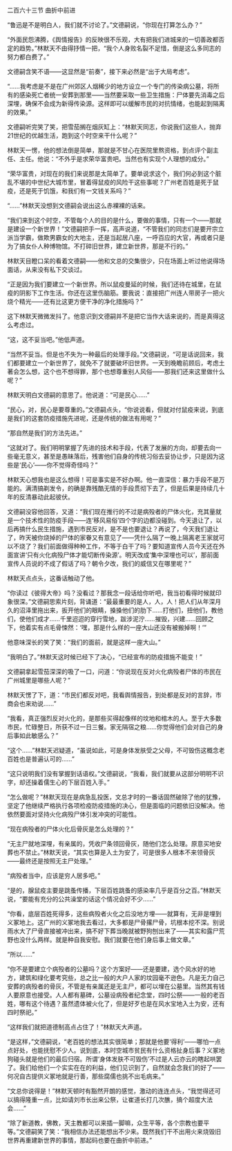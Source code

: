 

二百六十三节 曲折中前进

“鲁迅是不是明白人，我们就不讨论了。”文德嗣说，“你现在打算怎么办？”

“外面民怨沸腾，《舆情报告》的反映很不乐观，大有把我们进城来的一切善政都否定的趋势。”林默天不由得抒情一把，“我个人身败名裂不足惜，倒是这么多同志的努力都白费了。”

文德嗣含笑不语――这显然是“前奏”，接下来必然是“出于大局考虑”。

“……我考虑是不是在广州郊区人烟稀少的地方设立一个专门的传染病公墓，将所有的感染死亡者统一安葬到那里――当然要采取一些卫生措施：尸体要先消毒之后深埋，确保不会成为新得传染源。这样即可以缓解市民的对抗情绪，也能起到隔离的效果。”

文德嗣听完笑了笑，把雪茄搁在烟灰缸上：“林默天同志，你说我们这些人，抛弃21世纪的优越生活，跑到这个时空来干什么呢？”

林默天一愣，他的想法倒是简单，那就是不甘心在医院里熬资格，到点评个副主任、主任。他说：“不外乎是求荣华富贵吧。当然也有实现个人理想的成分。”

“荣华富贵，对现在的我们来说那是太简单了。要单说求这个，我们何必到这个脏乱不堪的中世纪大城市里，冒着得鼠疫的风险干这些事呢？广州老百姓是死于鼠疫，还是死于饥饿，和我们有一文钱关系吗？”

“……”林默天没想到文德嗣会说出这么赤裸裸的话来。

“我们来到这个时空，不管每个人的目的是什么，要做的事情，只有一个――那就是建设一个新世界！”文德嗣把手一挥，高声说道，“不管我们的同志们是要开宗立派当学霸，做欺男霸女的大地主，还是当起居八座，一呼百应的大官，再或者只是为了搞女仆人种博物馆。不打碎旧世界，建立新世界，那是不行的。”

林默天目瞪口呆的看着文德嗣――他和文总的交集很少，只在场面上听过他说得场面话，从来没有私下交谈过。

“正是因为我们要建立一个新世界。所以鼠疫曼延的时候，我们还待在城里，在鼠疫的阴影下工作生活。你还在这里伤脑筋。要我说：直接把广州连人带房子一把火烧个精光――还有比这更方便干净的净化措施吗？”

这下林默天微微发抖了。他意识到文德嗣并不是把它当作大话来说的，而是真得这么考虑过。

“这，这不妥当吧。”他低声道。

“当然不妥当。但是也不失为一种最后的处理手段。”文德嗣说，“可是话说回来，我们都要建立一个新世界了，就免不了就要破坏旧世界。一天到晚瞻前顾后，考虑土著会怎么想，这个也不想得罪，那个也想尊重别人风俗――那我们还来这里做什么呢？”

林默天明白文德嗣的意思了。他说道：“可是民心……”

“民心，对，民心是要尊重的。”文德嗣点头，“你说说看，但就对付鼠疫来说，到底是我们的这套防疫措施先进呢，还是传统的做法有用呢？”

“那自然是我们的方法先进。”

“这就对了。我们明明掌握了先进的技术和手段，代表了发展的方向，却要去向一些毫无意义，甚至是愚昧落后，残害他们自身的传统习俗去妥协让步，只是因为这些是‘民心’――你不觉得奇怪吗？”

林默天心想我也是这么想得！可是事实是不好办啊。他一直深信：暴力手段不是万能的。满清搞剃发令，的确是靠残酷无情的手段贯彻下去了，但是后果是持续几十年的反清暴动此起彼伏。

文德嗣没容他回答，又道：“我们现在推行的不过是病殁者的尸体火化，充其量就是一个技术性的防疫手段――连‘移风易俗’四个字的边都没碰到。今天退让了，以后再搞什么民生措施，遇到市民反对，是不是也要退让？再说了，今天我们退让了，昨天被你烧掉的尸体的家眷又有意见了――凭什么隔了一晚上隔离老王家就可以不烧了？我们前面做得种种工作，不等于白干了吗？要知道宣传人员今天还在外面宣讲‘只有火化病殁尸体才能切断传染源’。明天改成‘集中深埋也可以’，那前面宣传人员说的不成了假话了吗？朝令夕改，我们的威信又在哪里呢？”

林默天点点头，这番话触动了他。

“你读过《彼得大帝》吗？没看过？那我念一段话给你听吧，我当初看得时候就印象很深。”文德嗣思索片刻，背诵道：“最最重要的是人，人，人！把人们从年深月久的沼泽里拖出来，扳开他们的眼睛，搡搡他们的肋下……打他们，扭他们，教他们，使他们成才……千里迢迢的穿行雪地，跋涉泥泞……摧毁，兴建……回顾之下，他着实有点毛骨悚然：‘嘿，那是什么样的一座大山还没有被搬掉啊！’”

他意味深长的笑了笑：“我们的面前，就是这样一座大山。”

“我明白了。”林默天这时候已经下了决心，“已经宣布的防疫措施不能变！”

文德嗣拿起雪茄深深的吸了一口，问道：“你说现在反对火化病殁者尸体的市民在广州城里是哪些人呢？”

林默天愣了下，道：“市民们都反对吧，我看舆情报告，到处都是反对的言辞，市商会也来劝说……”

“我看，真正强烈反对火化的，是那些买得起像样的坟地和棺木的人。至于大多数市民，忙碌整日，所获不过一日三餐。家无隔宿之粮……你觉得他们会对自己的身后事如此敏感么？”

“这个……”林默天迟疑道，“虽说如此，可是身体发肤受之父母，不可毁伤这概念老百姓也是普遍认可的……”

“这只说明我们没有掌握到话语权。”文德嗣说，“我看，我们就要从这部分明明不识字，却还操着儒生心的下层百姓入手。”

“怎么做呢？”林默天现在是病急乱投医，文总才时的一番话固然破除了他的犹豫，坚定了他继续严格执行各项检疫防疫措施的决心，但是面临的问题依旧没解决。他依然要面对坚持火化病殁尸体引发冲突的可能性。

“现在病殁者的尸体火化后骨灰是怎么处理的？”

“无主尸就地深埋，有亲属的，凭收尸条领回骨灰，随他们怎么处理。原意买地安葬也不禁止。”林默天说，“其实也算是入土为安了，可是很多人根本不来领骨灰――最终还是按照无主尸处理。”

“病殁者当中，应该是穷人居多吧。”

“是的，腺鼠疫主要是跳蚤传播，下层百姓跳蚤的感染率几乎是百分之百。”林默天说，“要能有充分的公共澡堂的话这个情况会好不少……”

“你看，底层百姓死得多，这些病殁者火化之后没地方埋――就算有，无非是埋到义冢地上。这广州的义冢地我去看过，大多都是尸骨撂尸骨，坑根本挖不深。别说雨水大了尸骨直接被冲出来，搞不好下葬当晚就被野狗刨出来了――其实和露尸荒野也没什么两样。就是种自我安慰。我们就要在他们身后事上做文章。”

“所以……”

“你不是要建立个病殁者的公墓吗？这个方案好――还是要建，选个风水好的地方，建筑和绿化要考究些，总之比一般的大户人家的坟园毫不逊色。凡是无力自己安葬的病殁者的骨灰，不管是有亲属还是无主尸，都可以埋在公墓里。当然其有钱人要原意也接受。人人都有墓碑，公墓设病殁者纪念堂，四时公祭――一般的老百姓，哪有这个待遇？虽然遗体被火化了，但是好歹也是在风水宝地入土为安，还有四时祭祀。”

“这样我们就把道德制高点占住了！”林默天大声道。

“是这样，”文德嗣说，“老百姓的想法其实很简单；那就是他要‘得利’――哪怕一点点好处，也能抚慰不少人。说到底，本时空城市贫民有什么资格扯身后事？义冢地狗碰头就是他们的最后归宿。所谓‘身体发肤不可毁伤’不过是人云亦云的瞎起哄罢了。我们给他们一个实实在在的利益，他们见识到了，自然就会念我们的好了――何况自古提供义冢地就是行善，那些腐儒也挑不出毛病来。”

“文总你说得是！”林默天顿时有豁然开朗的感觉，激动的连连点头，“我觉得还可以搞得隆重一点，比如请刘市长出来公祭，让崔道长打几次醮，搞个超度大法会……”

“除了新道教，佛教，天主教都可以来插一脚嘛，众生平等，各个宗教也要平等。”文德嗣笑了笑：“我相信办法还能想出不少来。既然我们干不出用火来烧毁旧世界再重建新世界的事情，那起码也要在曲折中前进。”

